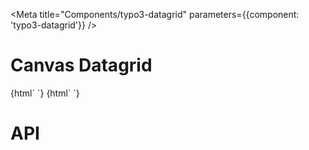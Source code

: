 
<Meta
    title="Components/typo3-datagrid"
    parameters={{component: 'typo3-datagrid'}}
/>

# Canvas Datagrid

<Preview withToolbar>
    <Story name="Simple" height="220px">
    {html`
      <typo3-datagrid
        @typo3-datagrid-contextmenu="${(e) => action(`typo3-datagrid-contextmenu`)(e.detail)}"
        @typo3-datagrid-selection-change="${(e) => action(`typo3-datagrid-selection-change`)(e.detail)}"
        schema='[{"name":"icon", "type":"html", "width":"24", "title":" "}, {"name":"title", "title":"The Title"}, {"name":"description", "title":"The Description"}, {"name":"foo", "title":"The Foo"}]'
        data='[
        {
          "icon": "<img src=\\"https:\\/\\/raw.githubusercontent.com\\/TYPO3\\/TYPO3.CMS\\/master\\/typo3\\/sysext\\/core\\/Resources\\/Public\\/Icons\\/T3Icons\\/actions\\/actions-edit-rename.svg\\" width=\\"16\\" height=\\"16\\" \\/>",
          "title": "row 1 column 1",
          "description": "row 1 column 2",
          "foo": "row 1 column 3"
        },
        {
          "icon": "<svg xmlns=\\"http://www.w3.org/2000/svg\\" viewBox=\\"0 0 16 16\\" width=\\"16\\" height=\\"16\\" style=\\"padding:4px;\\"><g><path fill=\\"#AAA\\" d=\\"M16 4v10H0V2h7l1.3 2H16z\\"/><path opacity=\\".43\\" d=\\"M16 5H8.3L7 7H0V4h16v1z\\"/></g></svg>",
          "title": "row 2 column 1",
          "description": "row 2 column 2",
          "foo": "row 3 column 3"
        },
        {
          "icon": "<svg xmlns=\\"http://www.w3.org/2000/svg\\" viewBox=\\"0 0 16 16\\" width=\\"16\\" height=\\"16\\" style=\\"padding:4px;\\"><g><path fill=\\"#FFC857\\" d=\\"M16 4v10H0V2h7l1.33 2H16z\\"/><path fill=\\"#E8A33D\\" d=\\"M16 5H8.33L7 7H0V4h16v1z\\"/></g></svg>",
          "title": "row 3 column 1",
          "description": "row 3 column 2",
          "foo": "row 3 column 3"
        },
        {
          "icon": "<svg xmlns=\\"http://www.w3.org/2000/svg\\" viewBox=\\"0 0 16 16\\" width=\\"16\\" height=\\"16\\" style=\\"padding:4px;\\"><g><path fill=\\"#AAA\\" d=\\"M16 4v10H0V2h7l1.3 2H16z\\"/><path opacity=\\".43\\" d=\\"M16 5H8.3L7 7H0V4h16v1z\\"/></g></svg>",
          "title": "row 4 column 1",
          "description": "row 4 column 2",
          "foo": "row 4 column 3"
        },
        {
          "icon": "<svg xmlns=\\"http://www.w3.org/2000/svg\\" viewBox=\\"0 0 16 16\\" width=\\"16\\" height=\\"16\\" style=\\"padding:4px;\\"><g><path fill=\\"#FFC857\\" d=\\"M16 4v10H0V2h7l1.33 2H16z\\"/><path fill=\\"#E8A33D\\" d=\\"M16 5H8.33L7 7H0V4h16v1z\\"/></g></svg>",
          "title": "row 5 column 1",
          "description": "row 5 column 2",
          "foo": "row 5 column 3"
        },
        {
          "icon": "<svg xmlns=\\"http://www.w3.org/2000/svg\\" viewBox=\\"0 0 16 16\\" width=\\"16\\" height=\\"16\\" style=\\"padding:4px;\\"><g><path fill=\\"#AAA\\" d=\\"M16 4v10H0V2h7l1.3 2H16z\\"/><path opacity=\\".43\\" d=\\"M16 5H8.3L7 7H0V4h16v1z\\"/></g></svg>",
          "title": "row 6 column 1",
          "description": "row 6 column 2",
          "foo": "row 6 column 3"
        }
      ]'></typo3-datagrid>
    `}
    </Story>
    <Story name="Grid with editable column (description)" height="220px">
    {html`
      <typo3-datagrid
        @typo3-datagrid-value-change="${(e) => action(`typo3-datagrid-value-change`)(e.detail)}"
        @typo3-datagrid-contextmenu="${(e) => action(`typo3-datagrid-contextmenu`)(e.detail)}"
        @typo3-datagrid-selection-change="${(e) => action(`typo3-datagrid-selection-change`)(e.detail)}"
        editableColumns='["description"]'
        schema='[{"name": "identifier", "type": "text", "title": " ", "hidden": true }, {"name":"icon", "type":"html", "width":"24", "title":" "}, {"name":"title", "title":"The Title"}, {"name":"description", "title":"The Description"}, {"name":"foo", "title":"The Foo"}]'
        data='[
        {
          "identifier": "1",
          "icon": "<img src=\\"https:\\/\\/raw.githubusercontent.com\\/TYPO3\\/TYPO3.CMS\\/master\\/typo3\\/sysext\\/core\\/Resources\\/Public\\/Icons\\/T3Icons\\/actions\\/actions-edit-rename.svg\\" width=\\"16\\" height=\\"16\\" \\/>",
          "title": "row 1 column 1",
          "description": "row 1 column 2",
          "foo": "row 1 column 3"
        },
        {
          "identifier": "2",
          "icon": "<svg xmlns=\\"http://www.w3.org/2000/svg\\" viewBox=\\"0 0 16 16\\" width=\\"16\\" height=\\"16\\" style=\\"padding:4px;\\"><g><path fill=\\"#AAA\\" d=\\"M16 4v10H0V2h7l1.3 2H16z\\"/><path opacity=\\".43\\" d=\\"M16 5H8.3L7 7H0V4h16v1z\\"/></g></svg>",
          "title": "row 2 column 1",
          "description": "row 2 column 2",
          "foo": "row 3 column 3"
        }
      ]'></typo3-datagrid>
    `}
    </Story>
</Preview>

# API

<Props of="typo3-datagrid" />
